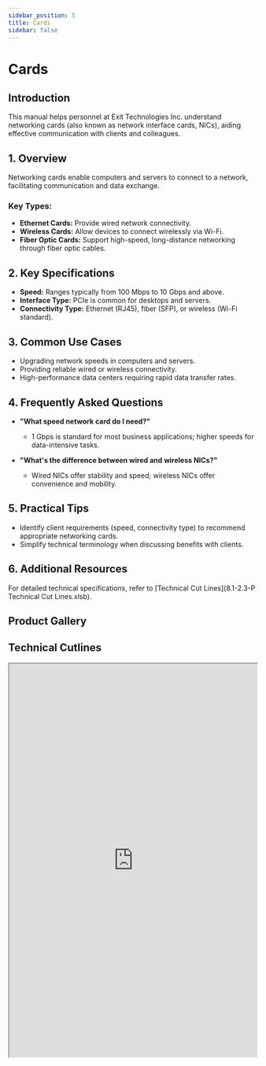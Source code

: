 ```yaml
---
sidebar_position: 5
title: Cards
sidebar: false
---
```


<ProductTrainingNavBar />

# Cards

## Introduction
This manual helps personnel at Exit Technologies Inc. understand networking cards (also known as network interface cards, NICs), aiding effective communication with clients and colleagues.

## 1. Overview
Networking cards enable computers and servers to connect to a network, facilitating communication and data exchange.

### Key Types:
- **Ethernet Cards:** Provide wired network connectivity.
- **Wireless Cards:** Allow devices to connect wirelessly via Wi-Fi.
- **Fiber Optic Cards:** Support high-speed, long-distance networking through fiber optic cables.

## 2. Key Specifications
- **Speed:** Ranges typically from 100 Mbps to 10 Gbps and above.
- **Interface Type:** PCIe is common for desktops and servers.
- **Connectivity Type:** Ethernet (RJ45), fiber (SFP), or wireless (Wi-Fi standard).

## 3. Common Use Cases
- Upgrading network speeds in computers and servers.
- Providing reliable wired or wireless connectivity.
- High-performance data centers requiring rapid data transfer rates.

## 4. Frequently Asked Questions
- **"What speed network card do I need?"**
  - 1 Gbps is standard for most business applications; higher speeds for data-intensive tasks.

- **"What's the difference between wired and wireless NICs?"**
  - Wired NICs offer stability and speed; wireless NICs offer convenience and mobility.

## 5. Practical Tips
- Identify client requirements (speed, connectivity type) to recommend appropriate networking cards.
- Simplify technical terminology when discussing benefits with clients.

## 6. Additional Resources
For detailed technical specifications, refer to [Technical Cut Lines](8.1-2.3-P Technical Cut Lines.xlsb).

## Product Gallery

<ProductCarousel 
  images={cards_images}
  title="Network Cards Gallery"
/>

## Technical Cutlines

<iframe
  src="https://docs.google.com/spreadsheets/d/e/2PACX-1vRKEG_k78qv7qXWAQu3WnnRl7jO-3KWSH1t6PemKWB_UHERHi2SUIlhPcaqQQJhiw/pubhtml?widget=true&headers=false&gid=262043000&single=true"
  width="100%"
  height="800"
  style={{ border: 'none', borderRadius: '8px' }}
  title="Technical Cutlines"
  allowFullScreen
></iframe>

